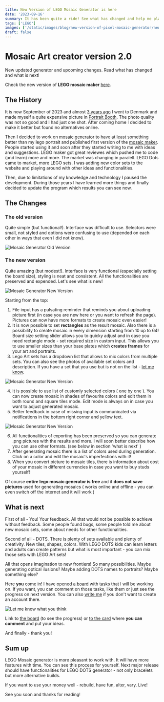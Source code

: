 ```yaml
---
title: New Version of LEGO Mosaic Generator is here
date: '2023-09-16'
summary: It has been quite a ride! See what has changed and help me plan upcoming changes.
tags: ['LEGO']
images: ['/static/images/blog/new-version-of-pixel-mosaic-generator/new-mosaic-version-1.webp']
draft: false
---
```


# Mosaic Art creator version 2.0

New updated generator and upcoming changes. Read what has changed and what is next!

Check the new version of **LEGO mosaic maker** [here](/mosaic-art-maker).

## The History

It is now September of 2023 and almost [3 years ago](https://hvitis.dev/mosaic-art-creator-mosaic-and-portraits-free-online-editor) I went to Denmark and made myself a quite expensive picture in [Portrait Booth](https://petapixel.com/2017/03/02/lego-photo-booth-helps-build-portrait-bricks/). The photo quality was not so good and I had just one shot. After coming home I decided to make it better but found no alternatives online.

Then I decided to work on [mosaic generator](/mosaic-art-maker) to have at least something better than my lego portrait and published first version of the [mosaic maker](/mosaic-art-maker). People started using it and soon after they started writing to me with ideas and suggestions. LEGO maker got great reviewes which pushed me to code (and learn) more and more. The market was changing in paralell. LEGO Dots came to market, more LEGO sets. I was adding new color sets to the website and playing around with other ideas and functionalities.

Then, due to limitations of my knowledge and technology I paused the development. During those years I have learned more things and finally decided to update the program which results you can see now.

## The Changes

### The old version

Quite simple (but functional!). Interface was difficult to use. Selectors were small, not styled and options were confusing to use (depended on each other in ways that even I did not know).


![Mosaic Generator Old Version](/static/images/blog/new-version-of-pixel-mosaic-generator/old-version-mosaic-generator.webp 'Old version 1.0')

### The new version

Quite amazing (but modest!). Interface is very functional (especially setting the board size), styling is neat and consistent. All the functionalities are preserved and expended. Let's see what is new!

![Mosaic Generator New Version](/static/images/blog/new-version-of-pixel-mosaic-generator/new-mosaic-version-1.webp 'New version 2.0')

Starting from the top:

1. File input has a pulsating reminder that reminds you about uploading picture first (in case you are new here or you want to refresh the page). Pictures can now have more formats to create mosaic even easier!
2. It is now possible to set **rectangles** as the result mosaic. Also there is a possibility to create mosaic in every dimension starting from 10 up to 64! Board size setting slider allows you to quicky adjust and in case you need rectangle mode - set required size in custom input. This allows you to use smaller sizes than your base plates which **creates frames** for your art and portraits.
3. Lego Art sets has a dropdown list that allows to mix colors from multiple sets. You can also see the photos of available set colors and description. If you have a set that you use but is not on the list - [let me know](/contact).

![Mosaic Generator New Version](/static/images/blog/new-version-of-pixel-mosaic-generator/new-mosaic-version-2.webp 'New version 2.0')

4. It is possible to use list of customly selected colors ( one by one ). You can now create mosaic in shades of favourite colors and edit them in both round and square tiles mode. Edit mode is always on in case you want to adjust generated mosaic.
5. Better feedback in case of missing input is communicated via notifications in the bottom right corner and yellow text.

![Mosaic Generator New Version](/static/images/blog/new-version-of-pixel-mosaic-generator/new-mosaic-version-3.webp 'New version 2.0')

6. All functionalities of exporting has been preserved so you can generate .png pictures with the results and more. I will soon better describe how you can use other formats. (see below in section 'what is next' )
7. After generating mosaic there is a list of colors used during generation. Click on a color and edit the mosaic's imperfections with it!
8. When you convert picture to mosaic tiles, there is information about cost of your mosaic in different currencies in case you want to buy studs yourself!


Of course **entire lego mosaic generator is free** and it **does not save pictures** used for generating mosaics ( works online and offline - you can even switch off the internet and it will work )

## What is next

First of all - You! Your feedback. All that would not be possible to achieve without feedback. Some people found bugs, some people told me about new mosaic sets, some about needs for other functionalities.

Second of all - DOTS. There is plenty of sets available and plenty of creativity. New tiles, shapes, colors. With LEGO DOTS kids can learn letters and adults can create patterns but what is most important - you can mix those sets with LEGO Art sets!

All that opens imagination to new frontiers! So many possibilities. Maybe generating optical ilusions? Maybe adding DOTS names to portraits? Maybe something else?

Here **you** come in! I have opened [a board](https://trello.com/b/bg7dK05a/mosaic-art-generator) with tasks that I will be working on. If you want, you can comment on those tasks, like them or just see the progress on next version. You can also [write me](/contact) if you don't want to create an account there.

![Let me know what you think](/static/images/blog/new-version-of-pixel-mosaic-generator/trello.webp 'New version 2.0')

Link to [the board](https://trello.com/b/bg7dK05a/mosaic-art-generator) (to see the progress) or [to the card](https://trello.com/c/PSQgYa8x/2-your-ideas-add-here-as-a-comment) where **you can comment** and put your ideas.

And finally - thank you!

## Sum up

LEGO Mosaic generator is more pleasant to work with. It will have more features with time. You can see this process for yourself. Next major release should have functionalities for LEGO DOTS generator - not only bracelets but more alternative builds.

If you want to use your money well - rebuild, have fun, alter, vary. Live!

See you soon and thanks for reading!
